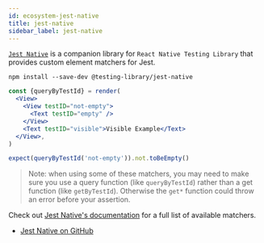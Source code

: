 ```yaml
---
id: ecosystem-jest-native
title: jest-native
sidebar_label: jest-native
---
```


[`Jest Native`](https://github.com/testing-library/jest-native) is a companion
library for `React Native Testing Library` that provides custom element matchers
for Jest.

```
npm install --save-dev @testing-library/jest-native
```

```jsx
const {queryByTestId} = render(
  <View>
    <View testID="not-empty">
      <Text testID="empty" />
    </View>
    <Text testID="visible">Visible Example</Text>
  </View>,
)

expect(queryByTestId('not-empty')).not.toBeEmpty()
```

> Note: when using some of these matchers, you may need to make sure you use a
> query function (like `queryByTestId`) rather than a get function (like
> `getByTestId`). Otherwise the `get*` function could throw an error before your
> assertion.

Check out
[Jest Native's documentation](https://github.com/testing-library/jest-native)
for a full list of available matchers.

- [Jest Native on GitHub](https://github.com/testing-library/jest-native)
